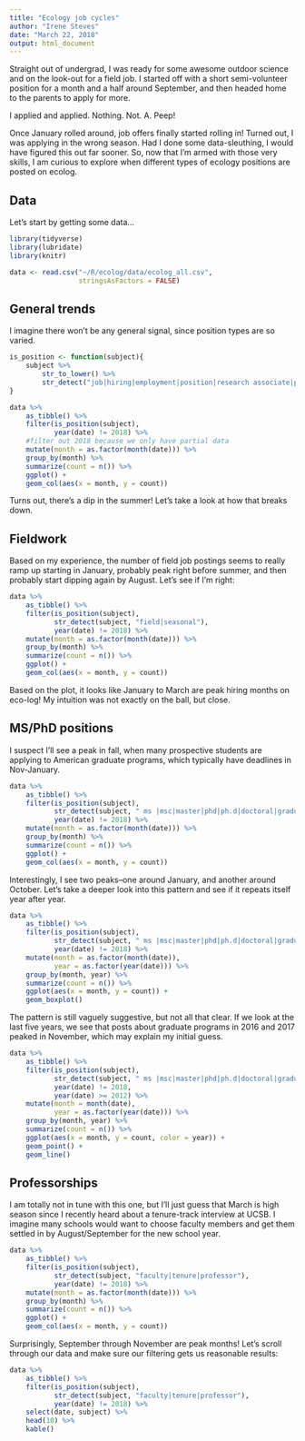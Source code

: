 ```yaml
---
title: "Ecology job cycles"
author: "Irene Steves"
date: "March 22, 2018"
output: html_document
---
```


Straight out of undergrad, I was ready for some awesome outdoor science and on the look-out for a field job. I started off with a short semi-volunteer position for a month and a half around September, and then headed home to the parents to apply for more.

I applied and applied.  Nothing.  Not. A. Peep!

Once January rolled around, job offers finally started rolling in! Turned out, I was applying in the wrong season. Had I done some data-sleuthing, I would have figured this out far sooner. So, now that I'm armed with those very skills, I am curious to explore when different types of ecology positions are posted on ecolog.

## Data
Let's start by getting some data...

```r
library(tidyverse)
library(lubridate)
library(knitr)

data <- read.csv("~/R/ecolog/data/ecolog_all.csv",
                 stringsAsFactors = FALSE)
```

## General trends
I imagine there won't be any general signal, since position types are so varied. 

```r
is_position <- function(subject){
    subject %>% 
        str_to_lower() %>% 
        str_detect("job|hiring|employment|position|research associate|position|scientist|ecologist|researcher|technician|lead|assistant|fellow|educator|specialist|manager|biologist|coordinator|director|reu|undergrad| ms |msc|m.sc|master|graduate|ms|phd|ph.d|doctoral|graduate|post doc|postdoc|postdoctoral|professor|faculty|tenure|lecturer|instructor|temporary|intern|volunteer")
}

data %>% 
    as_tibble() %>% 
    filter(is_position(subject),
           year(date) != 2018) %>%  
    #filter out 2018 because we only have partial data
    mutate(month = as.factor(month(date))) %>% 
    group_by(month) %>% 
    summarize(count = n()) %>% 
    ggplot() +
    geom_col(aes(x = month, y = count))
```
Turns out, there's a dip in the summer! Let's take a look at how that breaks down.

## Fieldwork
Based on my experience, the number of field job postings seems to really ramp up starting in January, probably peak right before summer, and then probably start dipping  again by August.  Let's see if I'm right:

```r
data %>% 
    as_tibble() %>% 
    filter(is_position(subject),
           str_detect(subject, "field|seasonal"),
           year(date) != 2018) %>%  
    mutate(month = as.factor(month(date))) %>% 
    group_by(month) %>% 
    summarize(count = n()) %>% 
    ggplot() +
    geom_col(aes(x = month, y = count))
```

Based on the plot, it looks like January to March are peak hiring months on eco-log! My intuition was not exactly on the ball, but close.

## MS/PhD positions
I suspect I'll see a peak in fall, when many prospective students are applying to American graduate programs, which typically have deadlines in Nov-January.

```r
data %>% 
    as_tibble() %>% 
    filter(is_position(subject),
           str_detect(subject, " ms |msc|master|phd|ph.d|doctoral|graduate"),
           year(date) != 2018) %>% 
    mutate(month = as.factor(month(date))) %>% 
    group_by(month) %>% 
    summarize(count = n()) %>% 
    ggplot() +
    geom_col(aes(x = month, y = count))
```

Interestingly, I see two peaks--one around January, and another around October. Let's take a deeper look into this pattern and see if it repeats itself year after year.

```r
data %>% 
    as_tibble() %>% 
    filter(is_position(subject),
           str_detect(subject, " ms |msc|master|phd|ph.d|doctoral|graduate"),
           year(date) != 2018) %>% 
    mutate(month = as.factor(month(date)),
           year = as.factor(year(date))) %>% 
    group_by(month, year) %>% 
    summarize(count = n()) %>% 
    ggplot(aes(x = month, y = count)) +
    geom_boxplot()
```

The pattern is still vaguely suggestive, but not all that clear. If we look at the last five years, we see that posts about graduate programs in 2016 and 2017 peaked in November, which may explain my initial guess. 

```r
data %>% 
    as_tibble() %>% 
    filter(is_position(subject),
           str_detect(subject, " ms |msc|master|phd|ph.d|doctoral|graduate"),
           year(date) != 2018,
           year(date) >= 2012) %>% 
    mutate(month = month(date),
           year = as.factor(year(date))) %>% 
    group_by(month, year) %>% 
    summarize(count = n()) %>% 
    ggplot(aes(x = month, y = count, color = year)) +
    geom_point() +
    geom_line()
```

## Professorships
I am totally not in tune with this one, but I'll just guess that March is high season since I recently heard about a tenure-track interview at UCSB. I imagine many schools would want to choose faculty members and get them settled in by August/September for the new school year.

```r
data %>% 
    as_tibble() %>% 
    filter(is_position(subject),
           str_detect(subject, "faculty|tenure|professor"),
           year(date) != 2018) %>% 
    mutate(month = as.factor(month(date))) %>% 
    group_by(month) %>% 
    summarize(count = n()) %>% 
    ggplot() +
    geom_col(aes(x = month, y = count))
```

Surprisingly, September through November are peak months! Let's scroll through our data and make sure our filtering gets us reasonable results:

```r
data %>% 
    as_tibble() %>% 
    filter(is_position(subject),
           str_detect(subject, "faculty|tenure|professor"),
           year(date) != 2018) %>% 
    select(date, subject) %>% 
    head(10) %>% 
    kable()
```


